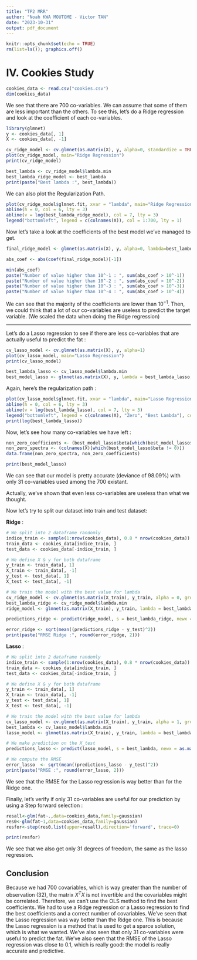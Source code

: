 ```yaml
---
title: "TP2 MRR"
author: "Noah KWA MOUTOME - Victor TAN"
date: "2023-10-31"
output: pdf_document
---
```


```r
knitr::opts_chunk$set(echo = TRUE)
rm(list=ls()); graphics.off()
```

# IV. Cookies Study

```r
cookies_data <- read.csv("cookies.csv")
dim(cookies_data)
```
We see that there are 700 co-variables. We can assume that some of them are less important than the others. To see this, let's do a Ridge regression and look at the coefficient of each co-variables.

```r
library(glmnet)
y <- cookies_data[, 1]
X <- cookies_data[, -1]

cv_ridge_model <- cv.glmnet(as.matrix(X), y, alpha=0, standardize = TRUE)
plot(cv_ridge_model, main="Ridge Regression")
print(cv_ridge_model)

best_lambda <- cv_ridge_model$lambda.min
best_lambda_ridge_model <- best_lambda
print(paste("Best lambda :", best_lambda))
```
We can also plot the Regularization Path.

```r
plot(cv_ridge_model$glmnet.fit, xvar = "lambda", main="Ridge Regression", xlim=c(1.5, 7))
abline(h = 0, col = 6, lty = 3)
abline(v = log(best_lambda_ridge_model), col = 7, lty = 3)
legend("bottomleft", legend = c(colnames(X)), col = 1:700, lty = 1)
```
Now let's take a look at the coefficients of the best model we've managed to get.
```r
final_ridge_model <- glmnet(as.matrix(X), y, alpha=0, lambda=best_lambda)

abs_coef <- abs(coef(final_ridge_model)[-1])
```

```r
min(abs_coef)
paste("Number of value higher than 10^-1 : ", sum(abs_coef > 10^-1))
paste("Number of value higher than 10^-2 : ", sum(abs_coef > 10^-2))
paste("Number of value higher than 10^-3 : ", sum(abs_coef > 10^-3))
paste("Number of value higher than 10^-4 : ", sum(abs_coef > 10^-4))
```
We can see that the majority of the coefficients are lower than $10^{-1}$. Then, we could think that a lot of our co-variables are useless to predict the target variable.
(We scaled the data when doing the Ridge regression)

---

Let's do a Lasso regression to see if there are less co-variables that are actually useful to predict the fat : 

```r
cv_lasso_model <- cv.glmnet(as.matrix(X), y, alpha=1)
plot(cv_lasso_model, main="Lasso Regression")
print(cv_lasso_model)

best_lambda_lasso <- cv_lasso_model$lambda.min
best_model_lasso <- glmnet(as.matrix(X), y, lambda = best_lambda_lasso, alpha = 1)
```
Again, here's the regularization path :

```r
plot(cv_lasso_model$glmnet.fit, xvar = "lambda", main="Lasso Regression", xlim=c(-5.5, 0))
abline(h = 0, col = 6, lty = 3)
abline(v = log(best_lambda_lasso), col = 7, lty = 3)
legend("bottomleft", legend = c(colnames(X), "Zero", "Best Lambda"), col = 1:7, lty = 1)
print(log(best_lambda_lasso))
```
Now, let's see how many co-variables we have left : 

```r
non_zero_coefficients <- (best_model_lasso$beta[which(best_model_lasso$beta != 0)])
non_zero_spectra <- (colnames(X)[which(best_model_lasso$beta != 0)])
data.frame(non_zero_spectra, non_zero_coefficients)
```

```r
print(best_model_lasso)
```


We can see that our model is pretty accurate (deviance of 98.09%) with only 31 co-variables used among the 700 existant.

Actually, we've shown that even less co-variables are useless than what we thought.

Now let's try to split our dataset into train and test dataset:

**Ridge** :
```r
# We split into 2 dataframe randomly
indice_train <- sample(1:nrow(cookies_data), 0.8 * nrow(cookies_data))
train_data <- cookies_data[indice_train, ]
test_data <- cookies_data[-indice_train, ]

# We define X & y for both dataframe
y_train <- train_data[, 1]
X_train <- train_data[, -1]
y_test <- test_data[, 1]
X_test <- test_data[, -1]

# We train the model with the best value for lambda
cv_ridge_model <- cv.glmnet(as.matrix(X_train), y_train, alpha = 0, grouped = FALSE)
best_lambda_ridge <- cv_ridge_model$lambda.min
ridge_model <- glmnet(as.matrix(X_train), y_train, lambda = best_lambda_ridge, alpha = 0)

predictions_ridge <- predict(ridge_model, s = best_lambda_ridge, newx = as.matrix(X_test))

error_ridge <- sqrt(mean((predictions_ridge - y_test)^2))
print(paste("RMSE Ridge :", round(error_ridge, 2)))
```


**Lasso** : 
```r
# We split into 2 dataframe randomly
indice_train <- sample(1:nrow(cookies_data), 0.8 * nrow(cookies_data))
train_data <- cookies_data[indice_train, ]
test_data <- cookies_data[-indice_train, ]

# We define X & y for both dataframe
y_train <- train_data[, 1]
X_train <- train_data[, -1]
y_test <- test_data[, 1]
X_test <- test_data[, -1]

# We train the model with the best value for lambda
cv_lasso_model <- cv.glmnet(as.matrix(X_train), y_train, alpha = 1, grouped = FALSE)
best_lambda <- cv_lasso_model$lambda.min
lasso_model <- glmnet(as.matrix(X_train), y_train, lambda = best_lambda, alpha = 1)

# We make prediction on the X_test
predictions_lasso <- predict(lasso_model, s = best_lambda, newx = as.matrix(X_test))

# We compute the RMSE
error_lasso  <- sqrt(mean((predictions_lasso - y_test)^2))
print(paste("RMSE :", round(error_lasso, 2)))
```

We see that the RMSE for the Lasso regression is way better than for the Ridge one.

Finally, let's verify if only 31 co-variables are useful for our prediction by using a Step forward selection :

```r
resall<-glm(fat~.,data=cookies_data,family=gaussian)
res0<-glm(fat~1,data=cookies_data,family=gaussian)
resfor<-step(res0,list(upper=resall),direction='forward', trace=0)
```

```r
print(resfor)
```

We see that we also get only 31 degrees of freedom, the same as the lasso regression.

## Conclusion

Because we had 700 covariables, which is way greater than the number of observation (32), the matrix $X^{T}X$ is not invertible and the covariables might be correlated. Therefore, we can't use the OLS method to find the best coefficients.
We had to use a Ridge regression or a Lasso regression to find the best coefficients and a correct number of covariables. We've seen that the Lasso regression was way better than the Ridge one.
This is because the Lasso regression is a method that is used to get a sparce solution, which is what we wanted.
We've also seen that only 31 co-variables were useful to predict the fat. We've also seen that the RMSE of the Lasso regression was close to 0.1, which is really good: the model is really accurate and predictive.  